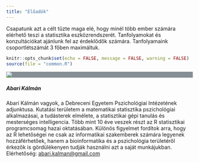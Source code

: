 ```yaml
---
title: "Előadók"
---
```


Csapatunk azt a célt tűzte maga elé, hogy minél több ember számára elérhető teszi a statisztika eszközrendszerét. Tanfolyamokat és konzultációkat ajánlunk fel az érdeklődők számára. Tanfolyamaink csoportlétszámát 3 főben maximáltuk.

```r
knitr::opts_chunk$set(echo = FALSE, message = FALSE, warning = FALSE)
source(file = "common.R")
```


```{=html}
<div class="card">
    <div class="row no-gutters">
        <div class="col-sm-4" style="background: #868e96;">
            <img src="image/abari.jpg" class="card-img-top h-100">
        </div>
        <div class="col-sm-8">
            <div class="card-body">
                <h5 class="card-title">Abari Kálmán</h5>
                <p class="card-text">Abari Kálmán vagyok, a Debreceni Egyetem Pszichológiai Intézetének adjunktusa. Kutatási területem a matematikai statisztika pszichológiai alkalmazásai, a tudásterek elmélete, a statisztikai gépi tanulás és mesterséges intelligencia. Több mint 10 éve veszek részt az R statisztikai programcsomag hazai oktatásában. Különös figyelmet fordítok arra, hogy az R lehetőségei ne csak az informatikai szakemberek számára legyenek hozzáférhetőek, hanem a bioinformatika és a pszichológia területéről érkezők is gördülékenyen tudják használni azt a saját munkájukban. Elérhetőség: <a href="mailto:abari.kalman@gmail.com" class="email">abari.kalman@gmail.com</a></p>
            </div>
        </div>
    </div>
</div>
```
